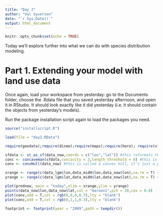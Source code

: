 ```yaml
---
title: "Day 2"
author: "Val Syverson"
date: "`r Sys.Date()`"
output: html_document
---
```


```r
knitr::opts_chunk$set(echo = TRUE)
```

Today we'll explore further into what we can do with species distribution modeling.

# Part 1. Extending your model with land use data

Once again, load your workspace from yesterday: go to the Documents folder, choose the .Rdata file that you saved yesterday afternoon, and open it in RStudio. It should look exactly like it did yesterday (i.e. it should contain the objects from yesterday's models).

Run the package installation script again to load the packages you need.

```r
source("installscript.R")
```

```r
load(file = "day2.RData")
```

```r
require(geodata);require(dismo);require(maps);require(here); require(sf); require(concaveman)
```


```r
sfdata <- st_as_sf(data_now,coords = c("lon","lat")) #this reformats the coordinate points into a special data structure
conc <- concaveman(sfdata,concavity = 3,length_threshold = 0) #this is called a concave hull, it's a polygon that contains all the points
conv <- convHull(data_now) #this is called a convex hull, it's just a polygon drawn around all the points that stick out the most
```

```r
xrange <- range(c(data_lgm$lon,data_midH$lon,data_now$lon),na.rm = T) + c(-5,5)
yrange <- range(c(data_lgm$lat,data_midH$lat,data_now$lat),na.rm = T) + c(-5,5)

plot(prednow, main = "today",xlim = xrange,ylim = yrange)
points(data_now$lon,data_now$lat,col = "maroon1",pch = 20,cex = 0.8)
plot(conv,add = T,col = rgb(0,0,0,0.3),lty = "blank")
plot(conc,add = T,col = rgb(0,1,1,0.3),lty = "blank")
```

```r
footprint <- footprint(year = "2009",path = tempdir())
```

